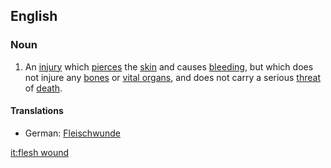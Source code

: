 ==English==
===Noun===
{{en-noun|sg=[[flesh]] [[wound]]}}
# An [[injury]] which [[pierce]]s the [[skin]] and causes [[bleed]]ing, but which does not injure any [[bone]]s or [[vital organ]]s, and does not carry a serious [[threat]] of [[death]].

====Translations====
{{trans-top|injury which pierces the skin, but which does not injure any bones or vital organs}}
*German: [[Fleischwunde]] {{f}}
{{trans-mid}}
{{trans-bottom}}

[[it:flesh wound]]